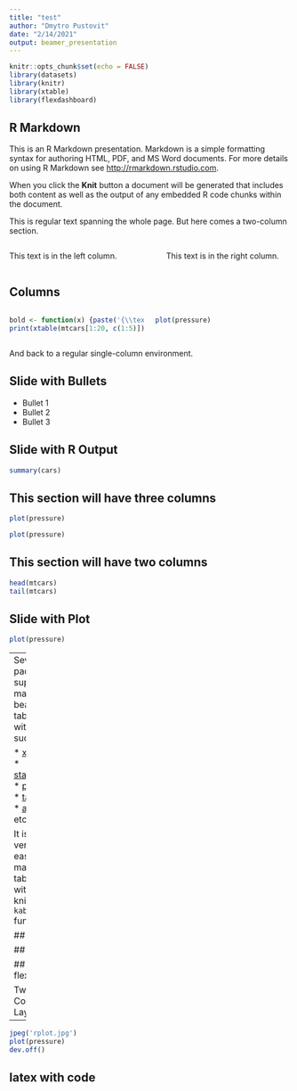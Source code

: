 ```yaml
---
title: "test"
author: "Dmytro Pustovit"
date: "2/14/2021"
output: beamer_presentation
---
```


```r
knitr::opts_chunk$set(echo = FALSE)
library(datasets)
library(knitr)
library(xtable)
library(flexdashboard)
```

## R Markdown

This is an R Markdown presentation. Markdown is a simple formatting syntax for authoring HTML, PDF, and MS Word documents. For more details on using R Markdown see <http://rmarkdown.rstudio.com>.

When you click the **Knit** button a document will be generated that includes both content as well as the output of any embedded R code chunks within the document.

This is regular text spanning the whole page. But here comes a two-column section.

:::::: {.columns}
::: {.column width="48%" data-latex="{0.48\textwidth}"}
This text is in the left column.
:::
::: {.column width="4%" data-latex="{0.04\textwidth}"}
\ 
<!-- an empty Div (with a white space), serving as
a column separator -->
:::
:::::: {.column width="48%" data-latex="{0.48\textwidth}"}
This text is in the right column.
:::
::::::

## Columns

:::::: {.columns}
::: {.column width="48%" data-latex="{0.48\textwidth}"}
```r
bold <- function(x) {paste('{\\textbf{',x,'}}', sep ='')}
print(xtable(mtcars[1:20, c(1:5)]), scalebox='0.5', comment=FALSE, sanitize.colnames.function=bold, sanitize.rownames.function=bold)
```
:::

:::::: {.column width="48%" data-latex="{0.48\textwidth}"}
```r
plot(pressure)
```
:::
::::::

And back to a regular single-column environment.

## Slide with Bullets

- Bullet 1
- Bullet 2
- Bullet 3

## Slide with R Output

```r
summary(cars)
```




## This section will have three columns

<div class = "row">
<div class = "col-md-6">
```r
plot(pressure)
```
</div>
<div class = "col-md-6">
```r
plot(pressure)
```
</div>
</div>

## This section will have two columns

<div class="col2">
```r
head(mtcars)
tail(mtcars)
```
</div>

## Slide with Plot

```r
plot(pressure)
```

---
Several packages support making beautiful tables with R, such as

* [xtable](https://cran.r-project.org/web/packages/xtable/)
* [stargazer](https://cran.r-project.org/web/packages/stargazer/)
* [pander](http://rapporter.github.io/pander/)
* [tables](https://cran.r-project.org/web/packages/tables/)
* [ascii](http://eusebe.github.io/ascii/)
* etc.

It is also very easy to make tables with knitr's `kable` function:

## kable
```r
kable(mtcars[1:5, ], caption = "A knitr kable.")
```

## Xtable
```r
bold <- function(x) {paste('{\\textbf{',x,'}}', sep ='')}
print(xtable(mtcars[1:8, ]), scalebox='0.6', comment=FALSE, sanitize.colnames.function=bold, sanitize.rownames.function=bold)
```

## flextable
```r
library(flextable)
f1<-flextable(mtcars[1:8, ])
#autofit(f1)
fit_to_width(autofit(f1), 4)
```

Two Column Layout 
-------

\begin{columns}
\begin{column}{0.48\textwidth}
This slide has two columns
\end{column}
\begin{column}{0.48\textwidth}
If I put any code in here I get an error, see
https://support.rstudio.com/hc/communities/public/questions/202717656-Can-we-have-columns-in-rmarkdown-beamer-presentations-
\end{column}
\end{columns}

```r
jpeg('rplot.jpg')
plot(pressure)
dev.off()
```


latex with code
-------

\begin{columns}
\begin{column}{0.48\textwidth}
```r
bold <- function(x) {paste('{\\textbf{',x,'}}', sep ='')}
print(xtable(mtcars[1:20, c(1:5)]), scalebox='0.5', comment=FALSE, sanitize.colnames.function=bold, sanitize.rownames.function=bold)
```
\end{column}
\begin{column}{0.48\textwidth}
\includegraphics[scale=.2]{rplot.jpg}
\\
```r
summary(cars)
```
\end{column}
\end{columns}